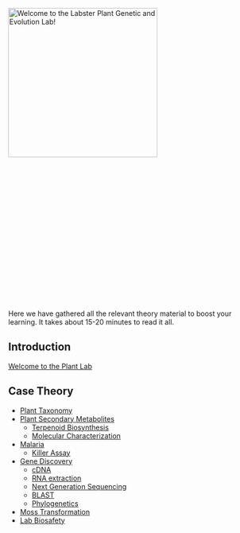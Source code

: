 [[File: wiki plant case.jpg|x300px|frame|left|link=PlantLab|'''Welcome to the Labster Plant Genetic and Evolution Lab!''']]
<br><br><br><br><br><br><br><br><br><br><br><br><br><br><br><br><br><br><br>

Here we have gathered all the relevant theory material to boost your learning. It takes about 15-20 minutes to read it all.


==Introduction==
[[Welcome to the Plant Lab]]


==Case Theory==
*[[Plant Taxonomy]]
*[[Plant Secondary Metabolites]]
**[[Terpenoid Biosynthesis]]
**[[Molecular Characterization]]
*[[Malaria]]
**[[Killer Assay]]
*[[Gene Discovery]]
**[[cDNA]]
**[[RNA extraction]]
**[[NGS_Plant| Next Generation Sequencing]]
**[[BLAST]]
**[[Phylogenetics]]
*[[Moss Transformation]]
*[[Lab Biosafety]]